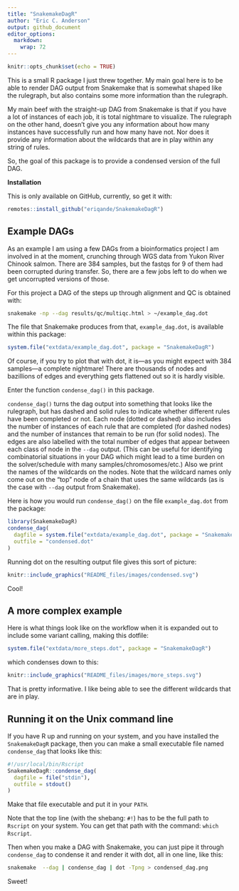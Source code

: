 ```yaml
---
title: "SnakemakeDagR"
author: "Eric C. Anderson"
output: github_document
editor_options: 
  markdown: 
    wrap: 72
---
```


```r
knitr::opts_chunk$set(echo = TRUE)
```

This is a small R package I just threw together. My main goal here is to
be able to render DAG output from Snakemake that is somewhat shaped like
the rulegraph, but also contains some more information than the
rulegraph.

My main beef with the straight-up DAG from Snakemake is that if you have
a lot of instances of each job, it is total nightmare to visualize. The
rulegraph on the other hand, doesn't give you any information about how
many instances have successfully run and how many have not. Nor does it
provide any information about the wildcards that are in play within any
string of rules.

So, the goal of this package is to provide a condensed version of the
full DAG.

**Installation**

This is only available on GitHub, currently, so get it with:

``` r
remotes::install_github("eriqande/SnakemakeDagR")
```

## Example DAGs

As an example I am using a few DAGs from a bioinformatics project I am
involved in at the moment, crunching through WGS data from Yukon River
Chinook salmon. There are 384 samples, but the fastqs for 9 of them had
been corrupted during transfer. So, there are a few jobs left to do when
we get uncorrupted versions of those.

For this project a DAG of the steps up through alignment and QC is
obtained with:

``` sh
snakemake -np --dag results/qc/multiqc.html > ~/example_dag.dot
```

The file that Snakemake produces from that, `example_dag.dot`, is
available within this package:

```r
system.file("extdata/example_dag.dot", package = "SnakemakeDagR")
```

Of course, if you try to plot that with dot, it is---as you might expect
with 384 samples---a complete nightmare! There are thousands of nodes
and bazillions of edges and everything gets flattened out so it is
hardly visible.

Enter the function `condense_dag()` in this package.

`condense_dag()` turns the dag output into something that looks like the
rulegraph, but has dashed and solid rules to indicate whether different
rules have been completed or not. Each node (dotted or dashed) also
includes the number of instances of each rule that are completed (for
dashed nodes) and the number of instances that remain to be run (for
solid nodes). The edges are also labelled with the total number of edges
that appear between each class of node in the `--dag` output. (This can
be useful for identifying combinatorial situations in your DAG which
might lead to a time burden on the solver/schedule with many
samples/chromosomes/etc.) Also we print the names of the wildcards on
the nodes. Note that the wildcard names only come out on the "top" node
of a chain that uses the same wildcards (as is the case with `--dag`
output from Snakemake).

Here is how you would run `condense_dag()` on the file `example_dag.dot`
from the package:

```r
library(SnakemakeDagR)
condense_dag(
  dagfile = system.file("extdata/example_dag.dot", package = "SnakemakeDagR"), 
  outfile = "condensed.dot" 
)
```

Running dot on the resulting output file gives this sort of picture:

```r
knitr::include_graphics("README_files/images/condensed.svg")
```

Cool!

## A more complex example

Here is what things look like on the workflow when it is expanded out to
include some variant calling, making this dotfile:

```r
system.file("extdata/more_steps.dot", package = "SnakemakeDagR")
```

which condenses down to this:

```r
knitr::include_graphics("README_files/images/more_steps.svg")
```

That is pretty informative. I like being able to see the different
wildcards that are in play.

## Running it on the Unix command line

If you have R up and running on your system, and you have installed the
`SnakemakeDagR` package, then you can make a small executable file named
`condense_dag` that looks like this:

```r
#!/usr/local/bin/Rscript
SnakemakeDagR::condense_dag(
  dagfile = file("stdin"),
  outfile = stdout() 
)
```

Make that file executable and put it in your `PATH`.

Note that the top line (with the shebang: `#!`) has to be the full path
to `Rscript` on your system. You can get that path with the command:
`which Rscript`.

Then when you make a DAG with Snakemake, you can just pipe it through
`condense_dag` to condense it and render it with dot, all in one line,
like this:

``` sh
snakemake  --dag | condense_dag | dot -Tpng > condensed_dag.png
```

Sweet!
